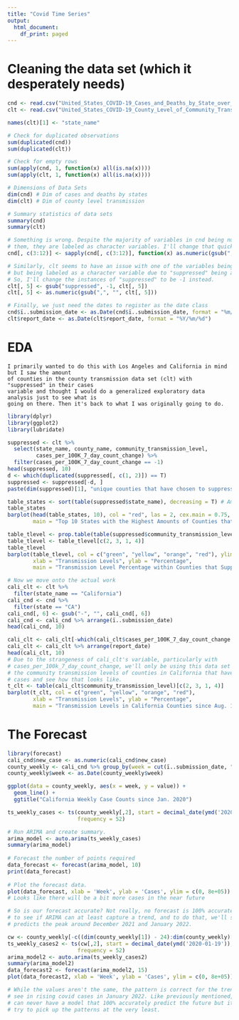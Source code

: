 ---
title: "Covid Time Series"
output:
  html_document:
    df_print: paged
---

# Cleaning the data set (which it desperately needs)

```{r}
cnd <- read.csv("United_States_COVID-19_Cases_and_Deaths_by_State_over_Time.csv", header = T)
clt <- read.csv("United_States_COVID-19_County_Level_of_Community_Transmission_as_Originally_Posted.csv", header = T)

names(clt)[1] <- "state_name"

# Check for duplicated observations
sum(duplicated(cnd))
sum(duplicated(clt))

# Check for empty rows
sum(apply(cnd, 1, function(x) all(is.na(x))))
sum(apply(clt, 1, function(x) all(is.na(x))))

# Dimensions of Data Sets
dim(cnd) # Dim of cases and deaths by states
dim(clt) # Dim of county level transmission

# Summary statistics of data sets
summary(cnd)
summary(clt)

# Something is wrong. Despite the majority of variables in cnd being numerical by inspecting 
# them, they are labeled as character variables. I'll change that quickly.
cnd[, c(3:12)] <- sapply(cnd[, c(3:12)], function(x) as.numeric(gsub(",","",x)))

# Similarly, clt seems to have an issue with one of the variables being primarily numeric
# but being labeled as a character variable due to "suppressed" being a recurring element.
# So, I'll change the instances of "suppressed" to be -1 instead.
clt[, 5] <- gsub("suppressed", -1, clt[, 5])
clt[, 5] <- as.numeric(gsub(",", "", clt[, 5]))

# Finally, we just need the dates to register as the date class
cnd$ï..submission_date <- as.Date(cnd$ï..submission_date, format = "%m/%d/%Y")
clt$report_date <- as.Date(clt$report_date, format = "%Y/%m/%d")
```

# EDA

```
I primarily wanted to do this with Los Angeles and California in mind but I saw the amount 
of counties in the county transmission data set (clt) with "suppressed" in their cases 
variable and thought I would do a generalized exploratory data analysis just to see what is
going on there. Then it's back to what I was originally going to do.
```

```{r}
library(dplyr)
library(ggplot2)
library(lubridate)

suppressed <- clt %>%
  select(state_name, county_name, community_transmission_level, 
         cases_per_100K_7_day_count_change) %>%
  filter(cases_per_100K_7_day_count_change == -1)
head(suppressed, 10)
d <- which(duplicated(suppressed[, c(1, 2)]) == T)
suppressed <- suppressed[-d, ]
paste(dim(suppressed)[1], "unique counties that have chosen to suppress their own case counts.")

table_states <- sort(table(suppressed$state_name), decreasing = T) # Amount of counties suppressing data per state
table_states
barplot(head(table_states, 10), col = "red", las = 2, cex.main = 0.75, cex.lab = 0.75, cex.axis = 0.75,
        main = "Top 10 States with the Highest Amounts of Counties that Suppressed Data", ylab = "Total")

table_tlevel <- prop.table(table(suppressed$community_transmission_level)[-1])
table_tlevel <- table_tlevel[c(2, 3, 1, 4)]
table_tlevel
barplot(table_tlevel, col = c("green", "yellow", "orange", "red"), ylim = c(0, 0.5),
        xlab = "Transmission Levels", ylab = "Percentage", 
        main = "Transmission Level Percentage within Counties that Suppressed Data")

# Now we move onto the actual work
cali_clt <- clt %>%
  filter(state_name == "California")
cali_cnd <- cnd %>%
  filter(state == "CA")
cali_cnd[, 6] <- gsub("-", "", cali_cnd[, 6])
cali_cnd <- cali_cnd %>% arrange(ï..submission_date)
head(cali_cnd, 10)

cali_clt <- cali_clt[-which(cali_clt$cases_per_100K_7_day_count_change <= 0), ]
cali_clt <- cali_clt %>% arrange(report_date)
head(cali_clt, 10)
# Due to the strangeness of cali_clt's variable, particularly with 
# cases_per_100k_7_day_count_change, we'll only be using this data set to see
# the community transmission levels of counties in California that have recorded their
# cases and see how that looks like.
t_clt <- table(cali_clt$community_transmission_level)[c(2, 3, 1, 4)]
barplot(t_clt, col = c("green", "yellow", "orange", "red"),
        xlab = "Transmission Levels", ylab = "Percentage", 
        main = "Transmission Levels in California Counties since Aug. 16, 2021")
```

# The Forecast

```{r}
library(forecast)
cali_cnd$new_case <- as.numeric(cali_cnd$new_case)
county_weekly <- cali_cnd %>% group_by(week = cut(ï..submission_date, "week", start.on.monday = FALSE)) %>% summarise(value = sum(new_case))
county_weekly$week <- as.Date(county_weekly$week)

ggplot(data = county_weekly, aes(x = week, y = value)) +
  geom_line() +
  ggtitle("California Weekly Case Counts since Jan. 2020")

ts_weekly_cases <- ts(county_weekly[,2], start = decimal_date(ymd('2020-01-19')),
                      frequency = 52)

# Run ARIMA and create summary.
arima_model <- auto.arima(ts_weekly_cases)
summary(arima_model)
 
# Forecast the number of points required
data_forecast <- forecast(arima_model, 10)
print(data_forecast)
 
# Plot the forecast data.
plot(data_forecast, xlab = 'Week', ylab = 'Cases', ylim = c(0, 8e+05))
# Looks like there will be a bit more cases in the near future

# So is our forecast accurate? Not really, no forecast is 100% accurate, but we want
# to see if ARIMA can at least capture a trend, and to do that, we'll see if it
# predicts the peak around December 2021 and January 2022.

cw <- county_weekly[-c((dim(county_weekly[1]) - 24):dim(county_weekly)[1]), ]
ts_weekly_cases2 <- ts(cw[,2], start = decimal_date(ymd('2020-01-19')),
                      frequency = 52)
arima_model2 <- auto.arima(ts_weekly_cases2)
summary(arima_model2)
data_forecast2 <- forecast(arima_model2, 15)
plot(data_forecast2, xlab = 'Week', ylab = 'Cases', ylim = c(0, 8e+05))

# While the values aren't the same, the pattern is correct for the trend we
# see in rising covid cases in January 2022. Like previously mentioned, you
# can never have a model that 100% accurately predict the future but it can sure
# try to pick up the patterns at the very least.
```
